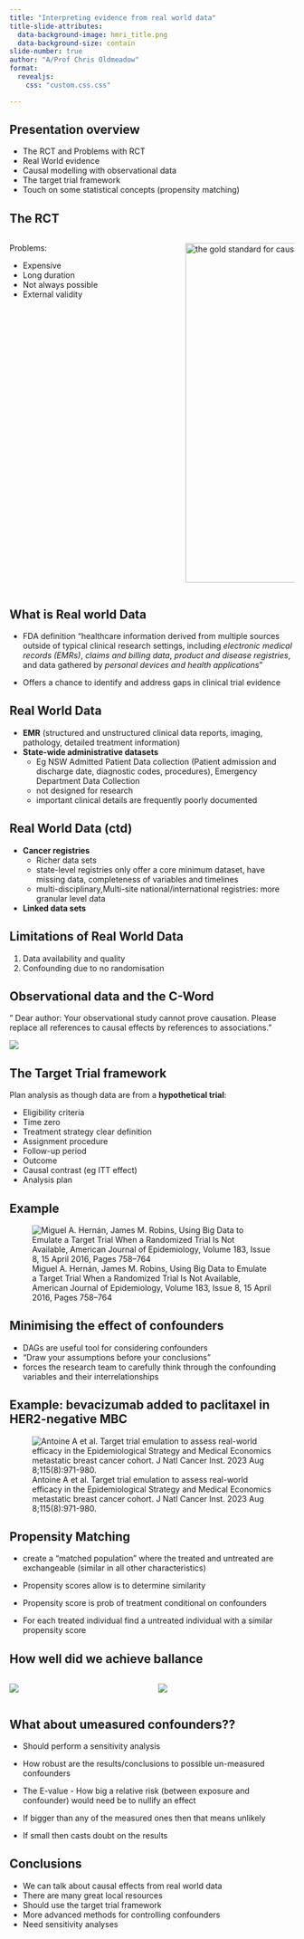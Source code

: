 ```yaml
---
title: "Interpreting evidence from real world data"
title-slide-attributes:
  data-background-image: hmri_title.png
  data-background-size: contain
slide-number: true
author: "A/Prof Chris Oldmeadow"
format:
  revealjs:
    css: "custom.css.css"

---
```


## Presentation overview

-   The RCT and Problems with RCT
-   Real World evidence
-   Causal modelling with observational data
-   The target trial framework
-   Touch on some statistical concepts (propensity matching)

## The RCT

::: columns
::: {.column width="60%"}
Problems:

-   Expensive
-   Long duration
-   Not always possible
-   External validity
:::

::: {.column width="40%"}
<img src="assets/randomisation.png" alt="the gold standard for causal effects" width="500" height="600"/>
:::
:::

## What is Real world Data

-   FDA definition “healthcare information derived from multiple sources outside of typical clinical research settings, including *electronic medical records (EMRs)*, *claims and billing data*, *product and disease registries*, and data gathered by *personal devices and health applications*”

-   Offers a chance to identify and address gaps in clinical trial evidence

## Real World Data

::: {.incremental}
- **EMR** (structured and unstructured clinical data reports, imaging, pathology, detailed treatment information)
-   **State-wide administrative datasets**
    -   Eg NSW Admitted Patient Data collection (Patient admission and discharge date, diagnostic codes, procedures), Emergency Department Data Collection
    -   not designed for research
    -   important clinical details are frequently poorly documented
::: 

## Real World Data (ctd)
::: {.incremental}
-   **Cancer registries**
    -   Richer data sets
    -   state-level registries only offer a core minimum dataset, have missing data, completeness of variables and timelines
    -   multi-disciplinary,Multi-site national/international registries: more granular level data
-   **Linked data sets**
:::

## Limitations of Real World Data {.special-slide}
<div class="center-text">
1.  Data availability and quality
2.  Confounding due to no randomisation
</div>
## Observational data and the C-Word {.special-slide}

" Dear author: Your observational study cannot prove causation. Please replace all references to causal effects by references to associations."

![](assets/c-word.png)

## The Target Trial framework

Plan analysis as though data are from a **hypothetical trial**:

-   Eligibility criteria
-   Time zero
-   Treatment strategy clear definition\
-   Assignment procedure\
-   Follow-up period
-   Outcome
-   Causal contrast (eg ITT effect)
-   Analysis plan

## Example {.special-slide} 


![Miguel A. Hernán, James M. Robins, Using Big Data to Emulate a Target Trial When a Randomized Trial Is Not Available, American Journal of Epidemiology, Volume 183, Issue 8, 15 April 2016, Pages 758–764](assets/target-trial.png)

## Minimising the effect of confounders

-   DAGs are useful tool for considering confounders
-   “Draw your assumptions before your conclusions”
-   forces the research team to carefully think through the confounding variables and their interrelationships

## Example: bevacizumab added to paclitaxel in HER2-negative MBC {.special-slide}

![Antoine A et al. Target trial emulation to assess real-world efficacy in the Epidemiological Strategy and Medical Economics metastatic breast cancer cohort. J Natl Cancer Inst. 2023 Aug 8;115(8):971-980.](assets/DAG.png) 

## Propensity Matching

-   create a “matched population” where the treated and untreated are exchangeable (similar in all other characteristics)

-   Propensity scores allow is to determine similarity

-   Propensity score is prob of treatment conditional on confounders

-   For each treated individual find a untreated individual with a similar propensity score

## How well did we achieve ballance

::: columns
::: {.column width="50%"}
![](assets/ballance_overlap.png)
:::

::: {.column width="50%"}
![](assets/ballance_love_plot.png)
:::
:::

## What about umeasured confounders??

-   Should perform a sensitivity analysis

-   How robust are the results/conclusions to possible un-measured confounders

-   The E-value - How big a relative risk (between exposure and confounder) would need be to nullify an effect

-   If bigger than any of the measured ones then that means unlikely

-   If small then casts doubt on the results

## Conclusions

-   We can talk about causal effects from real world data
-   There are many great local resources
-   Should use the target trial framework
-   More advanced methods for controlling confounders
-   Need sensitivity analyses

##  {background-image="questions.png" background-size="cover"}
